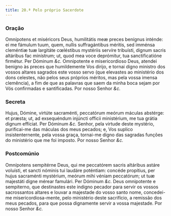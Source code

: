 ```yaml
---
title: 20.ª Pelo próprio Sacerdote
---
```


### Oração

<div class="grid grid-cols-2 gap-5">
  <span class="text-justify">
    Omnípotens et miséricors Deus, humilitátis meæ preces benígnus inténde: ei
    me fámulum tuum, quem, nullis suffragántibus méritis, sed imménsa cleméntiæ
    tuæ largitáte cœléstibus mystériis servíre tribuísti, dignum sacris
    altáribus fac minístrum; ut, quod mea voce deprómitur, tua sanctificatióne
    firmétur. Per Dóminum <em>&c.</em>
  </span>
  <span class="text-justify">
    Omnipotente e misericordioso Deus, atendei benigno às preces que
    humildemente Vos dirijo, e tornai digno ministro dos vossos altares sagrados
    este vosso servo (que elevastes ao ministério dos dons celestes, não pelos
    seus próprios méritos, mas pela vossa imensa clemência), a fim de que as
    palavras que saem da minha boca sejam por Vós confirmadas e santificadas.
    Por nosso Senhor <em>&c.</em>
  </span>
</div>

### Secreta

<div class="grid grid-cols-2 gap-5">
  <span class="text-justify">
    Hujus, Dómine, virtúte sacraménti, peccatórum meórum máculas abstérge: et
    præsta; ut, ad exsequéndum injúncti officii ministérium, me tua grátia
    dignum effíciat. Per Dóminum <em>&c.</em>
  </span>
  <span class="text-justify">
    Senhor, pela virtude deste mystério, purificai-me das máculas dos meus
    pecados; e, Vos suplico insistenternente, pela vossa graça, tornai-me digno
    das sagradas funções do ministério que me foi imposto. Por nosso Senhor
    <em>&c.</em>
  </span>
</div>

### Postcomúnio

<div class="grid grid-cols-2 gap-5">
  <span class="text-justify">
    Omnípotens sempitérne Deus, qui me peccatórem sacris altáribus astáre
    voluísti, et sancti nóminis tui laudáre poténtiam: concéde propítius, per
    hujus sacraménti mystérium, meórum mihi véniam peccatórum; ut tuæ majestáti
    digne mérear famulári. Per Dóminum <em>&c.</em>
  </span>
  <span class="text-justify">
    Deus omnipotente e sempiterno, que destinastes este indigno pecador para
    servir os vossos sacrossantos altares e louvar a majestade do vosso santo
    nome, concedei-me misericordiosa-mente, pelo ministério deste sacrifício, a
    remissão dos meus pecados, para que possa dignamente servir a vossa
    majestade. Por nosso Senhor <em>&c.</em>
  </span>
</div>
